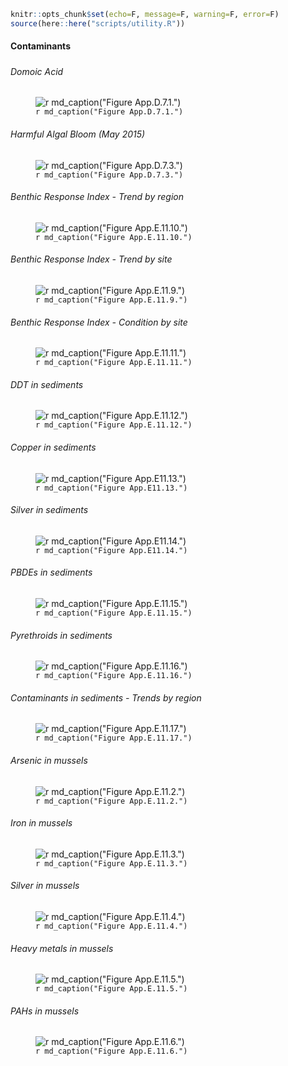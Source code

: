```r
knitr::opts_chunk$set(echo=F, message=F, warning=F, error=F)
source(here::here("scripts/utility.R"))
```

#### Contaminants

##### {.tabset}

###### Domoic Acid

![`r md_caption("Figure App.D.7.1.")`](../img/cinms_cr/App.D.7.1_DA levels in crustaceans and bivalves in 2012 and 2013_C. Culver CA Sea Grant copy.jpg)

###### Harmful Algal Bloom (May 2015)

![`r md_caption("Figure App.D.7.3.")`](../img/cinms_cr/App.D.7.3_2015 HAB_McCabe et al. 2016.jpg)

###### Benthic Response Index - Trend by region

![`r md_caption("Figure App.E.11.10.")`](../img/cinms_cr/App.E.11.10.jpg)

###### Benthic Response Index - Trend by site

![`r md_caption("Figure App.E.11.9.")`](../img/cinms_cr/App.E.11.9.jpg)

###### Benthic Response Index - Condition by site

![`r md_caption("Figure App.E.11.11.")`](../img/cinms_cr/App.E.11.11.jpg)

###### DDT in sediments

![`r md_caption("Figure App.E.11.12.")`](../img/cinms_cr/App.E.11.12.jpg)

###### Copper in sediments

![`r md_caption("Figure App.E11.13.")`](../img/cinms_cr/App.E.11.13.jpg)

###### Silver in sediments

![`r md_caption("Figure App.E11.14.")`](../img/cinms_cr/App.E.11.14.jpg)

###### PBDEs in sediments

![`r md_caption("Figure App.E.11.15.")`](../img/cinms_cr/App.E.11.15.jpg)

###### Pyrethroids in sediments

![`r md_caption("Figure App.E.11.16.")`](../img/cinms_cr/App.E.11.16.jpg)

###### Contaminants in sediments - Trends by region

![`r md_caption("Figure App.E.11.17.")`](../img/cinms_cr/App.E.11.17.jpg)

###### Arsenic in mussels

![`r md_caption("Figure App.E.11.2.")`](../img/cinms_cr/App.E.11.2.jpg)

###### Iron in mussels

![`r md_caption("Figure App.E.11.3.")`](../img/cinms_cr/App.E.11.3.jpg)

###### Silver in mussels

![`r md_caption("Figure App.E.11.4.")`](../img/cinms_cr/App.E.11.4.jpg)

###### Heavy metals in mussels

![`r md_caption("Figure App.E.11.5.")`](../img/cinms_cr/App.E.11.5.jpg)

###### PAHs in mussels

![`r md_caption("Figure App.E.11.6.")`](../img/cinms_cr/App.E.11.6.jpg)

